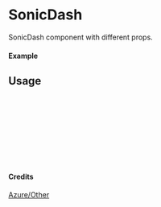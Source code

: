 
<Meta of={SonicDash} title="Azure/Other/SonicDash" />

# SonicDash

SonicDash component with different props.

#### Example

<Canvas of={SonicDash.Primary} />

## Usage

```ts
import { SonicDash } from "yadl-ui";

const Example = () => {
  return (
      <SonicDash />
  );
};

export default Example;
```

#### Credits
[Azure/Other](https://learn.microsoft.com/en-us/azure/architecture/icons/)
